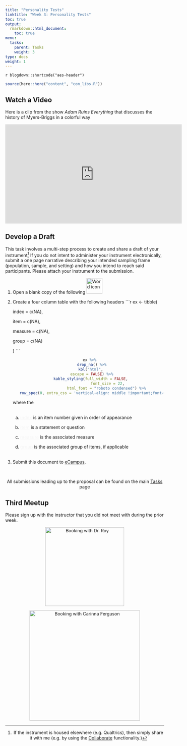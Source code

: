 ```yaml
---
title: "Personality Tests"
linktitle: "Week 3: Personality Tests"
toc: true
output:
  rmarkdown::html_document:
    toc: true
menu:
  tasks:
    parent: Tasks
    weight: 3
type: docs
weight: 1
---
```


`r blogdown::shortcode("aes-header")`

```r
source(here::here("content", "com_libs.R"))
```

## Watch a Video
  
Here is a clip from the show *Adam Ruins Everything* that discusses the history of Myers-Briggs in a colorful way

<p align="center">
  <iframe width="560" height="315" src="https://www.youtube.com/embed/_NQqSnkI32A" frameborder="0" allow="accelerometer; autoplay; encrypted-media; gyroscope; picture-in-picture" allowfullscreen></iframe>
</p>

## Develop a Draft

This task involves a multi-step process to create and share a draft of your instrument[^sharing] If you do not intent to administer your instrument electronically, submit a one page narrative describing your intended sampling frame (population, sample, and setting) and how you intend to reach said participants. Please attach your instrument to the submission.

1. Open a blank copy of the following <img src="/logos/word-ico.png" alt="Word icon" width="50">

2. Create a four column table with the following headers
    ```r
    ex <- tibble(
      
      index = c(NA),
      
      item = c(NA),
      
      measure = c(NA),
      
      group = c(NA)
       
    ) 
    ```
    
    <center>
    ```r
    ex %>%
      drop_na() %>%
      kbl("html", 
      escape = FALSE) %>%
      kable_styling(full_width = FALSE, 
                    font_size = 22,
                    html_font = "roboto condensed") %>% 
      row_spec(0, extra_css = 'vertical-align: middle !important;font-weight: 600;text-decoration:underline', color = "#f7f7f7", background = "transparent") 
    ```
    </center>
    where the<br><br>
    
      a. <span style="font-weight:600; color:#f7f7f7; text-decoration:underline;font_size = 22;">index</span> is an item number given in order of appearance
      
      b. <span style="font-weight:600; color:#f7f7f7; text-decoration:underline;font_size = 22;">item</span> is a statement or question
      
      c. <span style="font-weight:600; color:#f7f7f7; text-decoration:underline;font_size = 22;">measure</span> is the associated measure
      
      d. <span style="font-weight:600; color:#f7f7f7; text-decoration:underline;font_size = 22;">group</span> is the associated group of items, if applicable<br><br>

3. Submit this document to <a target="_blank" href="https://ecampus.wvu.edu/">eCampus</a>.

<br />

<center>
<p id="rounded_corners">
All submissions leading up to the proposal can be found on the main <a href="/tasks/#proposal">Tasks</a> page
<p>
</center>

[^sharing]: If the instrument is housed elsewhere (e.g. Qualtrics), then simply share it with me (e.g. by using the <a target="_blank" href="https://www.qualtrics.com/support/survey-platform/my-projects/sharing-a-project/">Collaborate</a> functionality.)

## Third Meetup

Please sign up with the instructor that you did not meet with during the prior week.

<center>
<div class="evener">

<div class="stripe">
<a href='https://calendly.com/nopiecharts/short15' target="_blank"><img src='/logos/calendar-dr-roy.png' alt='Booking with Dr. Roy' width='250'></a>
</div>

<div class="stripe">
<a href='https://calendly.com/carinna-ferguson/611' target="_blank"><img src='/logos/calendar-cari.png' alt='Booking with Carinna Ferguson' width='350'></a>
</div>
</div>
